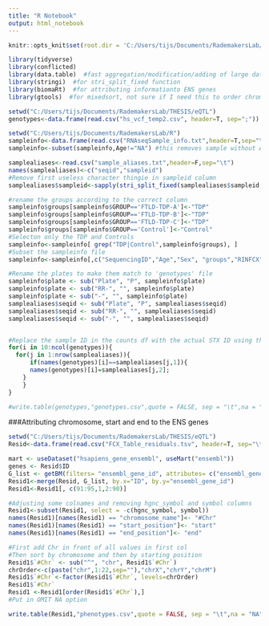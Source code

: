 ```yaml
---
title: "R Notebook"
output: html_notebook
---
```



```r
knitr::opts_knit$set(root.dir = 'C:/Users/tijs/Documents/RademakersLab/R')

```


```r
library(tidyverse)
library(conflicted)
library(data.table)  #fast aggregation/modification/adding of large data
library(stringi)  #for stri_split_fixed function
library(biomaRt)  #for attributing informationto ENS genes
library(gtools)  #for mixedsort, not sure if I need this to order chromosomes

```


```r

setwd("C:/Users/tijs/Documents/RademakersLab/THESIS/eQTL")
genotypes<-data.frame(read.csv("hs_vcf_temp2.csv", header=T, sep=";"))

setwd("C:/Users/tijs/Documents/RademakersLab/R")
sampleinfo<-data.frame(read.csv("RNAseqSample_info.txt",header=T,sep="\t"))
sampleinfo<-subset(sampleinfo,Age!="NA") #this removes sample without AAD

samplealiases<-read.csv("sample_aliases.txt",header=F,sep="\t")
names(samplealiases)<-c("seqid","sampleid")
#Remove first useless character thingie in sampleid column
samplealiases$sampleid<-sapply(stri_split_fixed(samplealiases$sampleid, '-', n=2),'[',2)

#rename the groups according to the correct column
sampleinfo$groups[sampleinfo$GROUP=='FTLD-TDP-A']<-"TDP"
sampleinfo$groups[sampleinfo$GROUP=='FTLD-TDP-B']<-"TDP"
sampleinfo$groups[sampleinfo$GROUP=='FTLD-TDP-C']<-"TDP"
sampleinfo$groups[sampleinfo$GROUP=='Control']<-"Control"
#Selecton only the TDP and Controls
sampleinfo<-sampleinfo[ grep("TDP|Control",sampleinfo$groups), ]
#Subset the sampleinfo file
sampleinfo<-sampleinfo[,c("SequencingID","Age","Sex", "groups","RINFCX","plate","GROUP")]

#Rename the plates to make them match to 'genotypes' file
sampleinfo$plate <- sub("Plate", "P", sampleinfo$plate)
sampleinfo$plate <- sub("RR-", "", sampleinfo$plate)
sampleinfo$plate <- sub("-", "", sampleinfo$plate)
samplealiases$seqid <- sub("Plate", "P", samplealiases$seqid)
samplealiases$seqid <- sub("RR-", "", samplealiases$seqid)
samplealiases$seqid <- sub("-", "", samplealiases$seqid)


#Replace the sample ID in the counts df with the actual STX ID using the samplealiases file
for(i in 10:ncol(genotypes)){
  for(j in 1:nrow(samplealiases)){
      if(names(genotypes)[i]==samplealiases[j,1]){
      names(genotypes)[i]=samplealiases[j,2];
	}    
    }
}

#write.table(genotypes,"genotypes.csv",quote = FALSE, sep = "\t",na = "NA", dec = ".", row.names = F,col.names=T)

```


###Attributing chromosome, start and end to the ENS genes
```r
setwd("C:/Users/tijs/Documents/RademakersLab/THESIS/eQTL")
Resid<-data.frame(read.csv("FCX_Table_residuals.tsv", header=T, sep="\t"))

mart <- useDataset("hsapiens_gene_ensembl", useMart("ensembl"))
genes <- Resid$ID
G_list <- getBM(filters= "ensembl_gene_id", attributes= c("ensembl_gene_id","hgnc_symbol","chromosome_name","start_position", "end_position"), values=genes, mart= mart)
Resid1<-merge(Resid, G_list, by.x="ID", by.y="ensembl_gene_id")
Resid1<-Resid1[, c(91:95,1,2:90)]

#Adjusting some colnames and removing hgnc_symbol and symbol columns
Resid1<-subset(Resid1, select = -c(hgnc_symbol, symbol))
names(Resid1)[names(Resid1) == "chromosome_name"]<- "#Chr"
names(Resid1)[names(Resid1) == "start_position"]<- "start"
names(Resid1)[names(Resid1) == "end_position"]<- "end"

#First add Chr in front of all values in first col
#Then sort by chromosome and then by starting position
Resid1$`#Chr` <- sub("^", "chr", Resid1$`#Chr`)
chrOrder<-c(paste("chr",1:22,sep=""),"chrX","chrY","chrM")
Resid1$`#Chr`<-factor(Resid1$`#Chr`, levels=chrOrder)
Resid1$`#Chr`
Resid1 <-Resid1[order(Resid1$`#Chr`),]
#Put in OMIT NA option

write.table(Resid1,"phenotypes.csv",quote = FALSE, sep = "\t",na = "NA", dec = ".", row.names = F,col.names=T)


```






